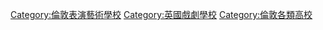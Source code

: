 [[Category:倫敦表演藝術學校|Category:倫敦表演藝術學校]]
[[Category:英國戲劇學校|Category:英國戲劇學校]]
[[Category:倫敦各類高校|Category:倫敦各類高校]]